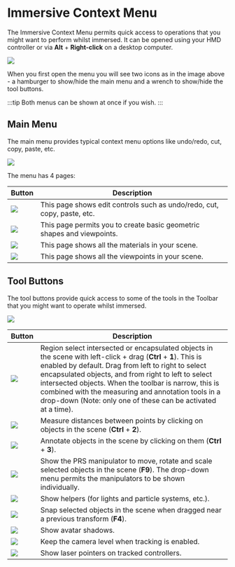 # Immersive Context Menu

The Immersive Context Menu permits quick access to operations that you might want to perform whilst immersed. It can be opened using your HMD controller or via **Alt** + **Right-click** on a desktop computer.

![](/img/visionary-render/tracking/immersive-context-menu/icons.png)

When you first open the menu you will see two icons as in the image above - a hamburger to show/hide the main menu and a wrench to show/hide the tool buttons.

:::tip
Both menus can be shown at once if you wish.
:::

## Main Menu

The main menu provides typical context menu options like undo/redo, cut, copy, paste, etc.

![](/img/visionary-render/tracking/immersive-context-menu/main-menu.png)

The menu has 4 pages:

| Button | Description |
|--------|-------------|
| ![](/img/visionary-render/tracking/immersive-context-menu/edit.png) | This page shows edit controls such as undo/redo, cut, copy, paste, etc. |
| ![](/img/visionary-render/tracking/immersive-context-menu/create.png) | This page permits you to create basic geometric shapes and viewpoints. |
| ![](/img/visionary-render/tracking/immersive-context-menu/materials.png) | This page shows all the materials in your scene. |
| ![](/img/visionary-render/tracking/immersive-context-menu/viewpoints.png) | This page shows all the viewpoints in your scene. |

## Tool Buttons

The tool buttons provide quick access to some of the tools in the Toolbar that you might want to operate whilst immersed.

![](/img/visionary-render/tracking/immersive-context-menu/tools.png)

| Button | Description |
|--------|-------------|
| ![](/img/visionary-render/tracking/immersive-context-menu/select.png) | Region select intersected or encapsulated objects in the scene with left-click + drag (**Ctrl** + **1**). This is enabled by default. Drag from left to right to select encapsulated objects, and from right to left to select intersected objects. When the toolbar is narrow, this is combined with the measuring and annotation tools in a drop-down (Note: only one of these can be activated at a time). |
| ![](/img/visionary-render/tracking/immersive-context-menu/measure.png) | Measure distances between points by clicking on objects in the scene (**Ctrl** + **2**). |
| ![](/img/visionary-render/tracking/immersive-context-menu/annotate.png) | Annotate objects in the scene by clicking on them (**Ctrl** + **3**). |
| ![](/img/visionary-render/tracking/immersive-context-menu/prs.png) | Show the PRS manipulator to move, rotate and scale selected objects in the scene (**F9**). The drop-down menu permits the manipulators to be shown individually. |
| ![](/img/visionary-render/tracking/immersive-context-menu/helpers.png) | Show helpers (for lights and particle systems, etc.). |
| ![](/img/visionary-render/tracking/immersive-context-menu/snap-home.png)  | Snap selected objects in the scene when dragged near a previous transform (**F4**). |
| ![](/img/visionary-render/tracking/immersive-context-menu/avatar-shadows.png) | Show avatar shadows. |
| ![](/img/visionary-render/tracking/immersive-context-menu/level-camera.png) | Keep the camera level when tracking is enabled. |
| ![](/img/visionary-render/tracking/immersive-context-menu/laser.png) | Show laser pointers on tracked controllers. |
